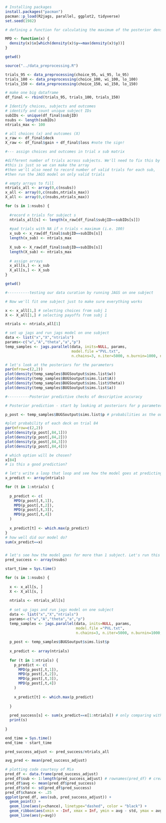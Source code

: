 

```r

# Installing packages
install.packages("pacman")
pacman::p_load(R2jags, parallel, ggplot2, tidyverse)
set.seed(1982)
```

```r
# defining a function for calculating the maximum of the posterior density (not exactly the same as the mode)

MPD <- function(x) {
  density(x)$x[which(density(x)$y==max(density(x)$y))]
}
```

```r
getwd()
```



```r
source("../data_preprocessing.R")

trials_95 <- data_preprocessing(choice_95, wi_95, lo_95)
trials_100 <- data_preprocessing(choice_100, wi_100, lo_100)
trials_150 <- data_preprocessing(choice_150, wi_150, lo_150)

# make one big dataframe 
df_final <- rbind(trials_95, trials_100, trials_150)
```

```r
# Identify choices, subjects and outcomes
# identify and count unique subject IDs
subIDs <- unique(df_final$subjID)
nsubs <- length(subIDs)
ntrials_max <- 100

# all choices (x) and outcomes (X)
x_raw <- df_final$deck
X_raw <- df_final$gain + df_final$loss #note the sign!

```

```r
#--- assign choices and outcomes in trial x sub matrix

#different number of trials across subjects. We'll need to fix this by padding arrays of < 100
#this is just so we can make the array
#then we'll also need to record number of valid trials for each sub, 
#then run the JAGS model on only valid trials

# empty arrays to fill
ntrials_all <- array(0,c(nsubs))
x_all <- array(0,c(nsubs,ntrials_max))
X_all <- array(0,c(nsubs,ntrials_max))

for (s in 1:nsubs) {
  
  #record n trials for subject s
  ntrials_all[s] <- length(x_raw[df_final$subjID==subIDs[s]])
  
  #pad trials with NA if n trials < maximum (i.e. 100)
  x_sub <- x_raw[df_final$subjID==subIDs[s]] 
  length(x_sub) <- ntrials_max
  
  X_sub <- X_raw[df_final$subjID==subIDs[s]] 
  length(X_sub) <- ntrials_max
  
  # assign arrays
  x_all[s,] <- x_sub
  X_all[s,] <- X_sub
}
```

```r
getwd()
```



```r
#----------testing our data curation by running JAGS on one subject

# Now we'll fit one subject just to make sure everything works

x <- x_all[1,] # selecting choices from subj 1
X <- X_all[1,] # selecting payoffs from subj 1

ntrials <- ntrials_all[1]

# set up jags and run jags model on one subject
data <- list("x","X","ntrials") 
params<-c("w","A","theta","a","p")
temp_samples <- jags.parallel(data, inits=NULL, params,
                              model.file ="PVL.txt",
                              n.chains=3, n.iter=5000, n.burnin=1000, n.thin=1, n.cluster=4)

# let's look at the posteriors for the parameters
par(mfrow=c(2,2))
plot(density(temp_samples$BUGSoutput$sims.list$w))
plot(density(temp_samples$BUGSoutput$sims.list$A))
plot(density(temp_samples$BUGSoutput$sims.list$theta))
plot(density(temp_samples$BUGSoutput$sims.list$a))
```


```r
#----------Posterior predictive checks of descriptive accuracy

# Posterior prediction - start by looking at posteriors for p parameter

p_post <- temp_samples$BUGSoutput$sims.list$p # probabilities as the outcome from softmax

#plot probability of each deck on trial 84
par(mfrow=c(2,2))
plot(density(p_post[,84,1]))
plot(density(p_post[,84,2]))
plot(density(p_post[,84,3]))
plot(density(p_post[,84,4]))

# which option will be chosen?
x[84]
# is this a good prediction?

# let's write a loop that loop and see how the model goes at predicting responses for all trials 
x_predict <- array(ntrials)

for (t in 1:ntrials) {
  
  p_predict <- c(
    MPD(p_post[,t,1]),
    MPD(p_post[,t,2]),
    MPD(p_post[,t,3]),
    MPD(p_post[,t,4])
  )
  
  x_predict[t] <- which.max(p_predict)
}
# how well did our model do?
sum(x_predict==x)


# let's see how the model goes for more than 1 subject. Let's run this on all subjects
pred_success <- array(nsubs)

start_time = Sys.time()

for (s in 1:nsubs) {
  
  x <- x_all[s, ]
  X <- X_all[s, ]
  
  ntrials <- ntrials_all[s]
  
  # set up jags and run jags model on one subject
  data <- list("x","X","ntrials") 
  params<-c("w","A","theta","a","p")
  temp_samples <- jags.parallel(data, inits=NULL, params,
                                model.file ="PVL.txt",
                                n.chains=3, n.iter=5000, n.burnin=1000, n.thin=1, n.cluster=4)
  
  p_post <- temp_samples$BUGSoutput$sims.list$p
  
  x_predict <- array(ntrials)
  
  for (t in 1:ntrials) {
    p_predict <- c(
      MPD(p_post[,t,1]),
      MPD(p_post[,t,2]),
      MPD(p_post[,t,3]),
      MPD(p_post[,t,4])
    )
    
    x_predict[t] <- which.max(p_predict)
    
  }
  
  pred_success[s] <- sum(x_predict==x[1:ntrials]) # only comparing with trials for which we have choices
  print(s)
  
}

end_time = Sys.time()
end_time - start_time

pred_success_adjust <- pred_success/ntrials_all

avg_pred <- mean(pred_success_adjust)

# plotting code courtesy of Mia
pred_df <- data.frame(pred_success_adjust)
pred_df$sub <- 1:length(pred_success_adjust) # rownames(pred_df) # creating a subject index
pred_df$avg <- mean(pred_df$pred_success)
pred_df$std <- sd(pred_df$pred_success)
pred_df$chance <- .25
ggplot(pred_df, aes(sub, pred_success_adjust)) +
  geom_point() +
  geom_line(aes(y=chance), linetype="dashed", color = "black") +
  geom_ribbon(aes(xmin = -Inf, xmax = Inf, ymin = avg - std, ymax = avg + std), fill = "pink", alpha = 0.6) + 
  geom_line(aes(y=avg))
```



